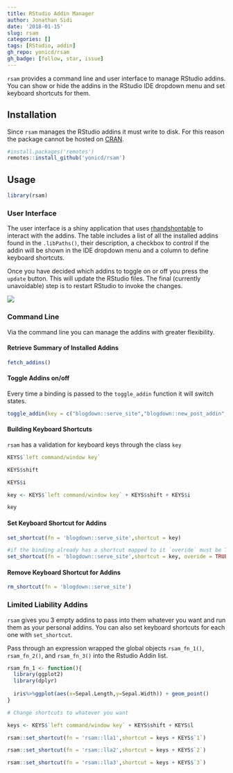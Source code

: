 ```yaml
---
title: RStudio Addin Manager
author: Jonathan Sidi
date: '2018-01-15'
slug: rsam
categories: []
tags: [RStudio, addin]
gh_repo: yonicd/rsam
gh_badge: [follow, star, issue]
---
```


`rsam` provides a command line and user interface to manage RStudio addins. You can show or hide the addins in the RStudio IDE dropdown menu and set keyboard shortcuts for them. 

## Installation

Since `rsam` manages the RStudio addins it must write to disk. For this reason the package cannot be hosted on [CRAN](https://cran.r-project.org/web/packages/rsam/index.html).

```r
#install.packages('remotes')
remotes::install_github('yonicd/rsam')
```

## Usage

```r
library(rsam)
```

### User Interface

The user interface is a shiny application that uses [rhandshontable](http://jrowen.github.io/rhandsontable/) to interact with the addins. The table includes a list of all the installed addins found in the `.libPaths()`, their description, a checkbox to control if the addin will be shown in the IDE dropdown menu and a column to define keyboard shortcuts.

Once you have decided which addins to toggle on or off you press the `update` button. This will update the RStudio files. The final (currently unavoidable) step is to restart RStudio to invoke the changes. 

![](https://raw.githubusercontent.com/yonicd/blog/master/img/rsamUI.png)

### Command Line

Via the command line you can manage the addins with greater flexibility.

#### Retrieve Summary of Installed Addins
```r
fetch_addins()
```

#### Toggle Addins on/off
Every time a binding is passed to the `toggle_addin` function it will switch states.

```r
toggle_addin(key = c("blogdown::serve_site","blogdown::new_post_addin","blogdown::update_meta_addin"))
```

#### Building Keyboard Shortcuts
`rsam` has a validation for keyboard keys through the class `key`

```r

KEYS$`left command/window key`

KEYS$shift

KEYS$i

key <- KEYS$`left command/window key` + KEYS$shift + KEYS$i

key
```

#### Set Keyboard Shortcut for Addins

```r

set_shortcut(fn = 'blogdown::serve_site',shortcut = key)

#if the binding already has a shortcut mapped to it `overide` must be TRUE
set_shortcut(fn = 'blogdown::serve_site',shortcut = key, overide = TRUE)

```

#### Remove Keyboard Shortcut for Addins

```r
rm_shortcut(fn = 'blogdown::serve_site')
```


### Limited Liability Addins

`rsam` gives you 3 empty addins to pass into them whatever you want and run them as your personal addins. You can also set keyboard shortcuts for each one with `set_shortcut`.

Pass through an expression wrapped the global objects `rsam_fn_1()`, `rsam_fn_2()`, and `rsam_fn_3()` into the Rstudio Addin list. 


```r

rsam_fn_1 <- function(){
  library(ggplot2)
  library(dplyr)
  
  iris%>%ggplot(aes(x=Sepal.Length,y=Sepal.Width)) + geom_point()
}

# Change shortcuts to whatever you want

keys <- KEYS$`left command/window key` + KEYS$shift + KEYS$l

rsam::set_shortcut(fn = 'rsam::lla1',shortcut = keys + KEYS$`1`)

rsam::set_shortcut(fn = 'rsam::lla2',shortcut = keys + KEYS$`2`)

rsam::set_shortcut(fn = 'rsam::lla3',shortcut = keys + KEYS$`3`)

```
